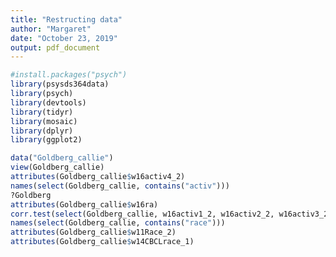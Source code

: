 ```yaml
---
title: "Restructing data"
author: "Margaret"
date: "October 23, 2019"
output: pdf_document
---
```


```r
#install.packages("psych")
library(psysds364data)
library(psych)
library(devtools)
library(tidyr)
library(mosaic)
library(dplyr)
library(ggplot2)
```


```r
data("Goldberg_callie")
view(Goldberg_callie)
attributes(Goldberg_callie$w16activ4_2)
names(select(Goldberg_callie, contains("activ")))
?Goldberg
attributes(Goldberg_callie$w16ra)
corr.test(select(Goldberg_callie, w16activ1_2, w16activ2_2, w16activ3_2,w16activ4_2, w16activ5_2, w16activ6_2, w16activ7_2, w16activ8_2,w16activ9_2, w16activ10_2, w16activ11_2))$r
names(select(Goldberg_callie, contains("race")))
attributes(Goldberg_callie$w11Race_2)
attributes(Goldberg_callie$w14CBCLrace_1)
```































